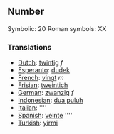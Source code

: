 ==Number==

Symbolic: 20
Roman symbols: XX

===Translations===

*[[Dutch]]: [[twintig]] ''f''
*[[Esperanto]]: [[dudek]]
*[[French]]: [[vingt]] ''m''
*[[Frisian]]: [[tweintich]]
*[[German]]: [[zwanzig]] ''f''
*[[Indonesian]]: [[dua puluh]]
*[[Italian]]: [[]] ''''
*[[Spanish]]: [[veinte]] ''''
*[[Turkish]]: [[yirmi]]